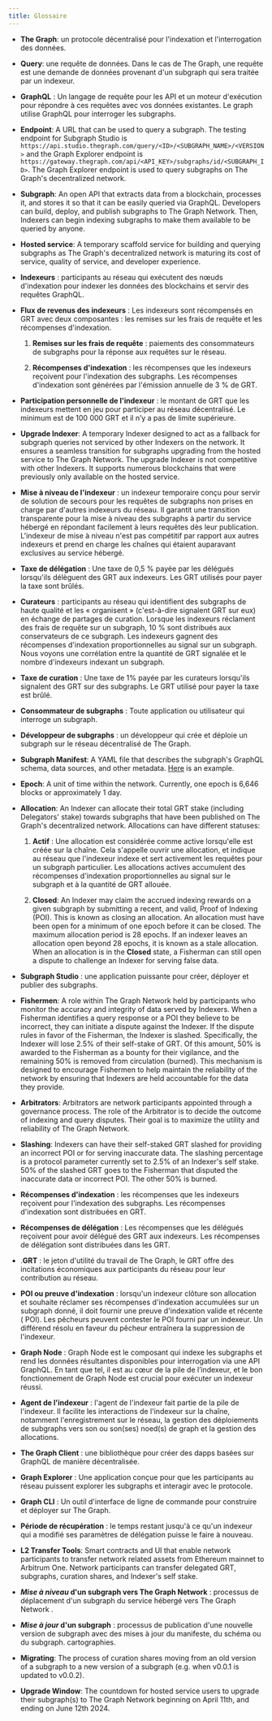 ```yaml
---
title: Glossaire
---
```


- **The Graph**: un protocole décentralisé pour l'indexation et l'interrogation des données.

- **Query**: une requête de données. Dans le cas de The Graph, une requête est une demande de données provenant d'un subgraph qui sera traitée par un indexeur.

- **GraphQL** : Un langage de requête pour les API et un moteur d'exécution pour répondre à ces requêtes avec vos données existantes. Le graph utilise GraphQL pour interroger les subgraphs.

- **Endpoint**: A URL that can be used to query a subgraph. The testing endpoint for Subgraph Studio is `https://api.studio.thegraph.com/query/<ID>/<SUBGRAPH_NAME>/<VERSION>` and the Graph Explorer endpoint is `https://gateway.thegraph.com/api/<API_KEY>/subgraphs/id/<SUBGRAPH_ID>`. The Graph Explorer endpoint is used to query subgraphs on The Graph's decentralized network.

- **Subgraph**: An open API that extracts data from a blockchain, processes it, and stores it so that it can be easily queried via GraphQL. Developers can build, deploy, and publish subgraphs to The Graph Network. Then, Indexers can begin indexing subgraphs to make them available to be queried by anyone.

- **Hosted service**: A temporary scaffold service for building and querying subgraphs as The Graph's decentralized network is maturing its cost of service, quality of service, and developer experience.

- **Indexeurs** : participants au réseau qui exécutent des nœuds d'indexation pour indexer les données des blockchains et servir des requêtes GraphQL.

- **Flux de revenus des indexeurs** : Les indexeurs sont récompensés en GRT avec deux composantes : les remises sur les frais de requête et les récompenses d'indexation.

  1. **Remises sur les frais de requête** : paiements des consommateurs de subgraphs pour la réponse aux requêtes sur le réseau.

  2. **Récompenses d'indexation** : les récompenses que les indexeurs reçoivent pour l'indexation des subgraphs. Les récompenses d'indexation sont générées par l'émission annuelle de 3 % de GRT.

- **Participation personnelle de l'indexeur** : le montant de GRT que les indexeurs mettent en jeu pour participer au réseau décentralisé. Le minimum est de 100 000 GRT et il n’y a pas de limite supérieure.

- **Upgrade Indexer**: A temporary Indexer designed to act as a fallback for subgraph queries not serviced by other Indexers on the network. It ensures a seamless transition for subgraphs upgrading from the hosted service to The Graph Network. The upgrade Indexer is not competitive with other Indexers. It supports numerous blockchains that were previously only available on the hosted service.

- **Mise à niveau de l'indexeur** : un indexeur temporaire conçu pour servir de solution de secours pour les requêtes de subgraphs non prises en charge par d'autres indexeurs du réseau. Il garantit une transition transparente pour la mise à niveau des subgraphs à partir du service hébergé en répondant facilement à leurs requêtes dès leur publication. L'indexeur de mise à niveau n'est pas compétitif par rapport aux autres indexeurs et prend en charge les chaînes qui étaient auparavant exclusives au service hébergé.

- **Taxe de délégation** : Une taxe de 0,5 % payée par les délégués lorsqu'ils délèguent des GRT aux indexeurs. Les GRT utilisés pour payer la taxe sont brûlés.

- **Curateurs** : participants au réseau qui identifient des subgraphs de haute qualité et les « organisent » (c'est-à-dire signalent GRT sur eux) en échange de partages de curation. Lorsque les indexeurs réclament des frais de requête sur un subgraph, 10 % sont distribués aux conservateurs de ce subgraph. Les indexeurs gagnent des récompenses d'indexation proportionnelles au signal sur un subgraph. Nous voyons une corrélation entre la quantité de GRT signalée et le nombre d'indexeurs indexant un subgraph.

- **Taxe de curation** : Une taxe de 1% payée par les curateurs lorsqu'ils signalent des GRT sur des subgraphs. Le GRT utilisé pour payer la taxe est brûlé.

- **Consommateur de subgraphs** : Toute application ou utilisateur qui interroge un subgraph.

- **Développeur de subgraphs** : un développeur qui crée et déploie un subgraph sur le réseau décentralisé de The Graph.

- **Subgraph Manifest**: A YAML file that describes the subgraph's GraphQL schema, data sources, and other metadata. [Here](https://github.com/graphprotocol/example-subgraph/blob/master/subgraph.yaml) is an example.

- **Epoch**: A unit of time within the network. Currently, one epoch is 6,646 blocks or approximately 1 day.

- **Allocation**: An Indexer can allocate their total GRT stake (including Delegators' stake) towards subgraphs that have been published on The Graph's decentralized network. Allocations can have different statuses:

  1. **Actif** : Une allocation est considérée comme active lorsqu'elle est créée sur la chaîne. Cela s'appelle ouvrir une allocation, et indique au réseau que l'indexeur indexe et sert activement les requêtes pour un subgraph particulier. Les allocations actives accumulent des récompenses d'indexation proportionnelles au signal sur le subgraph et à la quantité de GRT allouée.

  2. **Closed**: An Indexer may claim the accrued indexing rewards on a given subgraph by submitting a recent, and valid, Proof of Indexing (POI). This is known as closing an allocation. An allocation must have been open for a minimum of one epoch before it can be closed. The maximum allocation period is 28 epochs. If an indexer leaves an allocation open beyond 28 epochs, it is known as a stale allocation. When an allocation is in the **Closed** state, a Fisherman can still open a dispute to challenge an Indexer for serving false data.

- **Subgraph Studio** : une application puissante pour créer, déployer et publier des subgraphs.

- **Fishermen**: A role within The Graph Network held by participants who monitor the accuracy and integrity of data served by Indexers. When a Fisherman identifies a query response or a POI they believe to be incorrect, they can initiate a dispute against the Indexer. If the dispute rules in favor of the Fisherman, the Indexer is slashed. Specifically, the Indexer will lose 2.5% of their self-stake of GRT. Of this amount, 50% is awarded to the Fisherman as a bounty for their vigilance, and the remaining 50% is removed from circulation (burned). This mechanism is designed to encourage Fishermen to help maintain the reliability of the network by ensuring that Indexers are held accountable for the data they provide.

- **Arbitrators**: Arbitrators are network participants appointed through a governance process. The role of the Arbitrator is to decide the outcome of indexing and query disputes. Their goal is to maximize the utility and reliability of The Graph Network.

- **Slashing**: Indexers can have their self-staked GRT slashed for providing an incorrect POI or for serving inaccurate data. The slashing percentage is a protocol parameter currently set to 2.5% of an Indexer's self stake. 50% of the slashed GRT goes to the Fisherman that disputed the inaccurate data or incorrect POI. The other 50% is burned.

- **Récompenses d'indexation** : les récompenses que les indexeurs reçoivent pour l'indexation des subgraphs. Les récompenses d'indexation sont distribuées en GRT.

- **Récompenses de délégation** : Les récompenses que les délégués reçoivent pour avoir délégué des GRT aux indexeurs. Les récompenses de délégation sont distribuées dans les GRT.

- .**GRT** : le jeton d'utilité du travail de The Graph, le GRT offre des incitations économiques aux participants du réseau pour leur contribution au réseau.

- **POI ou preuve d'indexation** : lorsqu'un indexeur clôture son allocation et souhaite réclamer ses récompenses d'indexation accumulées sur un subgraph donné, il doit fournir une preuve d'indexation valide et récente ( POI). Les pêcheurs peuvent contester le POI fourni par un indexeur. Un différend résolu en faveur du pêcheur entraînera la suppression de l'indexeur.

- **Graph Node** : Graph Node est le composant qui indexe les subgraphs et rend les données résultantes disponibles pour interrogation via une API GraphQL. En tant que tel, il est au cœur de la pile de l’indexeur, et le bon fonctionnement de Graph Node est crucial pour exécuter un indexeur réussi.

- **Agent de l'indexeur** : l'agent de l'indexeur fait partie de la pile de l'indexeur. Il facilite les interactions de l'indexeur sur la chaîne, notamment l'enregistrement sur le réseau, la gestion des déploiements de subgraphs vers son ou son(ses) noed(s) de graph et la gestion des allocations.

- **The Graph Client** : une bibliothèque pour créer des dapps basées sur GraphQL de manière décentralisée.

- **Graph Explorer** : Une application conçue pour que les participants au réseau puissent explorer les subgraphs et interagir avec le protocole.

- **Graph CLI** : Un outil d'interface de ligne de commande pour construire et déployer sur The Graph.

- **Période de récupération** : le temps restant jusqu'à ce qu'un indexeur qui a modifié ses paramètres de délégation puisse le faire à nouveau.

- **L2 Transfer Tools**: Smart contracts and UI that enable network participants to transfer network related assets from Ethereum mainnet to Arbitrum One. Network participants can transfer delegated GRT, subgraphs, curation shares, and Indexer's self stake.

- **_Mise à niveau_ d'un subgraph vers The Graph Network** : processus de déplacement d'un subgraph du service hébergé vers The Graph Network .

- **_Mise à jour_ d'un subgraph** : processus de publication d'une nouvelle version de subgraph avec des mises à jour du manifeste, du schéma ou du subgraph. cartographies.

- **Migrating**: The process of curation shares moving from an old version of a subgraph to a new version of a subgraph (e.g. when v0.0.1 is updated to v0.0.2).

- **Upgrade Window**: The countdown for hosted service users to upgrade their subgraph(s) to The Graph Network beginning on April 11th, and ending on June 12th 2024.
